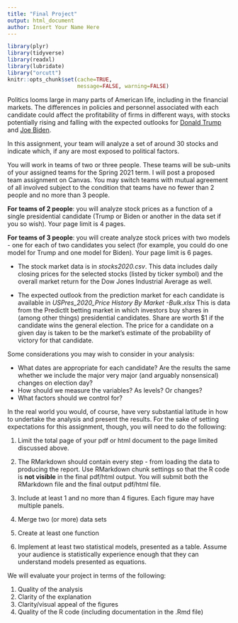```yaml
---
title: "Final Project"
output: html_document
author: Insert Your Name Here
---
```


```r
library(plyr)
library(tidyverse)
library(readxl)
library(lubridate)
library("orcutt")
knitr::opts_chunk$set(cache=TRUE,
                      message=FALSE, warning=FALSE)
```

\vspace{0.5 in}

Politics looms large in many parts of American life, including in the financial markets.  The differences in policies and personnel associated with each candidate could affect the profitability of firms in different ways, with stocks potentially rising and falling with the expected outlooks for [Donald Trump](https://www.kiplinger.com/investing/stocks/stocks-to-buy/601637/best-stocks-to-buy-president-donald-trump-re-election) and [Joe Biden](https://www.kiplinger.com/investing/stocks/stocks-to-buy/601691/best-stocks-to-buy-for-the-joe-biden-presidency).

In this assignment, your team will analyze a set of around 30 stocks and indicate which, if any are most exposed to political factors.

You will work in teams of two or three people.  These teams will be sub-units of your assigned teams for the Spring 2021 term.  I will post a proposed team assignment on Canvas.  You may switch teams with mutual agreement of all involved subject to the condition that teams have no fewer than 2 people and no more than 3 people.

**For teams of 2 people**: you will analyze stock prices as a function of a single presidential candidate (Trump or Biden or another in the data set if you so wish). Your page limit is 4 pages.

**For teams of 3 people**: you will create analyze stock prices with two models - one for each of two candidates you select (for example, you could do one model for Trump and one model for Biden). Your page limit is 6 pages.

- The stock market data is in _stocks2020.csv_. This data includes daily closing prices for the selected stocks (listed by ticker symbol) and the overall market return for the Dow Jones Industrial Average as well.

- The expected outlook from the prediction market for each candidate is available in _USPres_2020_Price History By Market -Bulk.xlsx_ This is data from the PredictIt betting market in which investors buy shares in (among other things) presidential candidates.  Share are worth \$1 if the candidate wins the general election.  The price for a candidate on a given day is taken to be the market's estimate of the probability of victory for that candidate.

Some considerations you may wish to consider in your analysis:

- What dates are appropriate for each candidate? Are the results the same whether we include the major very major (and arguably nonsensical) changes on election day?
- How should we measure the variables? As levels? Or changes?
- What factors should we control for?

In the real world you would, of course, have very substantial latitude in how to undertake the analysis and present the results.  For the sake of setting expectations for this assignment, though, you will need to do the following:

1. Limit the total page of your pdf or html document to the page limited discussed above.

2. The RMarkdown should contain every step - from loading the data to producing the report.  Use RMarkdown chunk settings so that the R code is **not visible** in the final pdf/html output. You will submit both the RMarkdown file and the final output pdf/html file.

3. Include at least 1 and no more than 4 figures.  Each figure may have multiple panels.

4. Merge two (or more) data sets

5. Create at least one function

6. Implement at least two statistical models, presented as a table. Assume your audience is statistically experience enough that they can understand models presented as equations.

We will evaluate your project in terms of the following:

1. Quality of the analysis
2. Clarity of the explanation
3. Clarity/visual appeal of the figures
4. Quality of the R code (including documentation in the .Rmd file)
